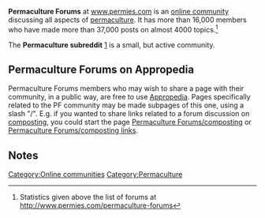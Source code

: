 '''Permaculture Forums''' at [http://www.permies.com/ www.permies.com] is an [[online community]] discussing all aspects of [[permaculture]]. It has more than 16,000 members who have made more than 37,000 posts on almost 4000 topics.<ref>Statistics given above the list of forums at http://www.permies.com/permaculture-forums</ref>

The '''Permaculture subreddit''' [http://www.reddit.com/r/Permaculture] is a small, but active community.

== Permaculture Forums on Appropedia ==

Permaculture Forums members who may wish to share a page with their community, in a public way, are free to use [[Appropedia]]. Pages specifically related to the PF community may be made subpages of this one, using a slash "/". E.g. if you wanted to share links related to a forum discussion on [[composting]], you could start the page [[Permaculture Forums/composting]] or [[Permaculture Forums/composting links]].

== Notes ==
<small><references/></small>

{{stub}}

[[Category:Online communities]]
[[Category:Permaculture]]